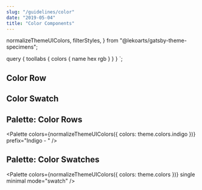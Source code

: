 ```yaml
---
slug: "/guidelines/color"
date: "2019-05-04"
title: "Color Components"
---
```


  normalizeThemeUIColors,
  filterStyles,
} from "@lekoarts/gatsby-theme-specimens";



  query {
    toollabs {
      colors {
        name
        hex
        rgb
      }
    }
  }
`;



## Color Row

<ColorRow color="#000" name="Blackness" prefix="Dark - " />

## Color Swatch

<ColorSwatch color="#fff" />
<ColorSwatch color="#2d3748" name="Blueish" />
<ColorSwatch color="#667eea" name="Swift" />
<ColorSwatch color="#4fd1c5" name="4" prefix="Teal - " />

## Palette: Color Rows

<Palette
  colors={normalizeThemeUIColors({ colors: theme.colors.indigo })}
  prefix="Indigo - "
/>

## Palette: Color Swatches

<Palette
  colors={normalizeThemeUIColors({ colors: theme.colors })}
  single
  minimal
  mode="swatch"
/>